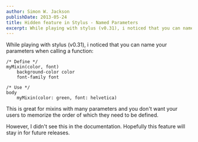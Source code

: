 ```yaml
---
author: Simon W. Jackson
publishDate: 2013-05-24
title: Hidden feature in Stylus - Named Parameters
excerpt: While playing with stylus (v0.31), i noticed that you can name your parameters when calling a function..
---
```


While playing with stylus (v0.31), i noticed that you can name your parameters when calling a function:

```stylus
/* Define */
myMixin(color, font)
    background-color color
    font-family font

/* Use */
body
    myMixin(color: green, font: helvetica)
```


This is great for mixins with many parameters and you don't want your users to memorize the order of which they need to be defined.

However, I didn't see this in the documentation. Hopefully this feature will stay in for future releases.
